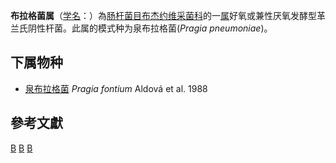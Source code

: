 {{Unreferenced|time=2021-02-15T10:19:31+00:00}}
{{Automatic taxobox
| taxon = Pragia
| authority = Aldová et al. 1988
| type species = 泉布拉格菌<br>''Pragia fontium''
| type species authority = Aldová et al. 1988
| synonyms =
}}
'''布拉格菌属'''（[[学名|学名]]：{{lang|la|''Pragia''}}）為[[肠杆菌目|肠杆菌目]][[布杰约维采菌科|布杰约维采菌科]]的一[[属|属]]好氧或兼性厌氧发酵型革兰氏阴性杆菌。此属的模式种为泉布拉格菌(''Pragia pneumoniae'')。

==下属物种==
* [[泉布拉格菌|泉布拉格菌]] ''Pragia fontium'' Aldová et al. 1988

==參考文獻==
{{reflist}}

{{taxonbar}}

[[Category:革兰氏阴性菌|B]]
[[Category:_布杰约维采菌科|B]]
[[Category:1988年描述的分类群|B]]